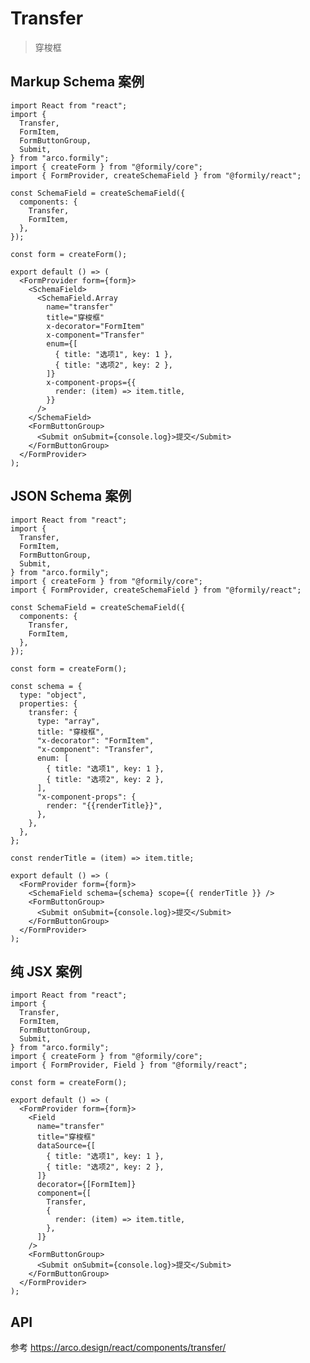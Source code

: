 # Transfer

> 穿梭框

## Markup Schema 案例

```tsx
import React from "react";
import {
  Transfer,
  FormItem,
  FormButtonGroup,
  Submit,
} from "arco.formily";
import { createForm } from "@formily/core";
import { FormProvider, createSchemaField } from "@formily/react";

const SchemaField = createSchemaField({
  components: {
    Transfer,
    FormItem,
  },
});

const form = createForm();

export default () => (
  <FormProvider form={form}>
    <SchemaField>
      <SchemaField.Array
        name="transfer"
        title="穿梭框"
        x-decorator="FormItem"
        x-component="Transfer"
        enum={[
          { title: "选项1", key: 1 },
          { title: "选项2", key: 2 },
        ]}
        x-component-props={{
          render: (item) => item.title,
        }}
      />
    </SchemaField>
    <FormButtonGroup>
      <Submit onSubmit={console.log}>提交</Submit>
    </FormButtonGroup>
  </FormProvider>
);
```

## JSON Schema 案例

```tsx
import React from "react";
import {
  Transfer,
  FormItem,
  FormButtonGroup,
  Submit,
} from "arco.formily";
import { createForm } from "@formily/core";
import { FormProvider, createSchemaField } from "@formily/react";

const SchemaField = createSchemaField({
  components: {
    Transfer,
    FormItem,
  },
});

const form = createForm();

const schema = {
  type: "object",
  properties: {
    transfer: {
      type: "array",
      title: "穿梭框",
      "x-decorator": "FormItem",
      "x-component": "Transfer",
      enum: [
        { title: "选项1", key: 1 },
        { title: "选项2", key: 2 },
      ],
      "x-component-props": {
        render: "{{renderTitle}}",
      },
    },
  },
};

const renderTitle = (item) => item.title;

export default () => (
  <FormProvider form={form}>
    <SchemaField schema={schema} scope={{ renderTitle }} />
    <FormButtonGroup>
      <Submit onSubmit={console.log}>提交</Submit>
    </FormButtonGroup>
  </FormProvider>
);
```

## 纯 JSX 案例

```tsx
import React from "react";
import {
  Transfer,
  FormItem,
  FormButtonGroup,
  Submit,
} from "arco.formily";
import { createForm } from "@formily/core";
import { FormProvider, Field } from "@formily/react";

const form = createForm();

export default () => (
  <FormProvider form={form}>
    <Field
      name="transfer"
      title="穿梭框"
      dataSource={[
        { title: "选项1", key: 1 },
        { title: "选项2", key: 2 },
      ]}
      decorator={[FormItem]}
      component={[
        Transfer,
        {
          render: (item) => item.title,
        },
      ]}
    />
    <FormButtonGroup>
      <Submit onSubmit={console.log}>提交</Submit>
    </FormButtonGroup>
  </FormProvider>
);
```

## API

参考 https://arco.design/react/components/transfer/
